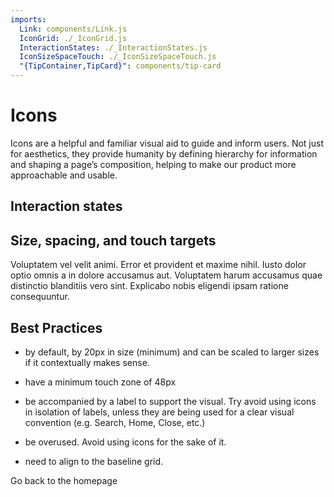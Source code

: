 ```yaml
---
imports:
  Link: components/Link.js
  IconGrid: ./_IconGrid.js
  InteractionStates: ./_InteractionStates.js
  IconSizeSpaceTouch: ./_IconSizeSpaceTouch.js
  "{TipContainer,TipCard}": components/tip-card
---
```


# Icons

Icons are a helpful and familiar visual aid to guide and inform users. Not just for aesthetics, they provide humanity by defining hierarchy for information and shaping a page’s composition, helping to make our product more approachable and usable.

## Interaction states

<InteractionStates dark={false} />

<InteractionStates dark={true} />

## Size, spacing, and touch targets

Voluptatem vel velit animi. Error et provident et maxime nihil. Iusto dolor optio omnis a in dolore accusamus aut. Voluptatem harum accusamus quae distinctio blanditiis vero sint. Explicabo nobis eligendi ipsam ratione consequuntur.

<IconSizeSpaceTouch />

<IconGrid category="Actions" />

<IconGrid category="Informational" />

<IconGrid category="Directional" />

<IconGrid category="Users" />

<IconGrid category="Views" />

<IconGrid category="Surveys" />

<IconGrid category="Sentiment" />

<IconGrid category="Navigational/Effectiveness" />

<IconGrid category="Navigational/Engagement" />

<IconGrid category="Navigational/Global" />

## Best Practices

<TipContainer>
<TipCard title="Icons should…" type="tip">

- by default, by 20px in size (minimum) and can be scaled to larger sizes if it contextually makes sense.

- have a minimum touch zone of 48px

- be accompanied by a label to support the visual. Try avoid using icons in isolation of labels, unless they are being used for a clear visual convention (e.g. Search, Home, Close, etc.)

</TipCard>
<TipCard title="Icons should not…" type="warning">

- be overused. Avoid using icons for the sake of it.

- need to align to the baseline grid.

</TipCard>
</TipContainer>

<Link to="/">Go back to the homepage</Link>